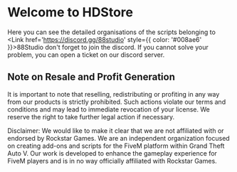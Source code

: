 
# Welcome to HDStore

Here you can see the detailed organisations of the scripts belonging to <Link href='https://discord.gg/88studio' style={{ color: '#008ae6' }}>88Studio</Link> don't forget to join the discord.
If you cannot solve your problem, you can open a ticket on our discord server.

## Note on Resale and Profit Generation

It is important to note that reselling, redistributing or profiting in any way from our products is strictly prohibited. Such actions violate our terms and conditions and may lead to immediate revocation of your license. We reserve the right to take further legal action if necessary.

<Callout type='error'>
    Disclaimer: We would like to make it clear that we are not affiliated with or endorsed by Rockstar Games. We are an independent organization focused on creating add-ons and scripts for the FiveM platform within Grand Theft Auto V. Our work is developed to enhance the gameplay experience for FiveM players and is in no way officially affiliated with Rockstar Games.
</Callout>
